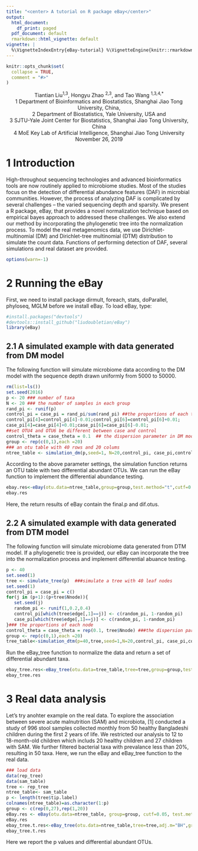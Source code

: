 ```yaml
---
title: "<center> A tutorial on R package eBay</center>"
output:
  html_document:
    df_print: paged
  pdf_document: default
  rmarkdown::html_vignette: default
vignette: |
  %\VignetteIndexEntry{eBay-tutorial} %\VignetteEngine{knitr::rmarkdown} %\VignetteEncoding{UTF-8}
---
```


```r
knitr::opts_chunk$set(
  collapse = TRUE,
  comment = "#>"
)
```
<center>Tiantian Liu<sup>1,3</sup>, Hongyu Zhao <sup>2,3</sup>, and Tao Wang <sup>1,3,4,*</sup></center>
<center>1 Department of Bioinformatics and Biostatistics, Shanghai Jiao Tong University, China, </center>
<center>2 Department of Biostatistics, Yale University, USA and</center>
<center>3 SJTU-Yale Joint Center for Biostatistics, Shanghai Jiao Tong University, China</center>
<center>4 MoE Key Lab of Artificial Intelligence, Shanghai Jiao Tong University</center>

<center>November 26, 2019</center>


# 1 Introduction
High-throughout sequencing technologies and advanced bioinformatics tools are now routinely applied to microbiome studies. Most of the studies focus on the detection of differential abundance features (DAF) in microbial communities. However, the process of analyzing DAF is complicated by several challenges -- the varied sequencing depth and sparsity. We present a R package, eBay, that provides a novel normalization technique based on empirical bayes approach to addressed these challenges. We also extend our method by incorporating the phylogenetic tree into the normalization process. To model the real metagenomics data, we use Dirichlet-multinomial (DM) and Dirichlet-tree multinomial (DTM) distribution to simulate the count data. Functions of performing detection of DAF, several simulations and real dataset are provided.
```r
options(warn=-1)

```
# 2 Running the eBay
First, we need to install package dirmult, foreach, stats, doParallel, phyloseq, MGLM before we install eBay. To load eBay, type:
```r
#install.packages("devtools")  
#devtools::install_github("liudoubletian/eBay")  
library(eBay)  

```
## 2.1 A simulated example with data generated from DM model
The following function will simulate microbiome data according to the DM model with the sequence depth drawn uniformly from 5000 to 50000.
```r
rm(list=ls())
set.seed(2016)  
p <- 20 ### number of taxa
N <- 20 ### the number of samples in each group
rand_pi <- runif(p)   
control_pi = case_pi = rand_pi/sum(rand_pi) ##the proportions of each taxa  
control_pi[4]=control_pi[4]-0.01;control_pi[6]=control_pi[6]+0.01;
case_pi[4]=case_pi[4]+0.01;case_pi[6]=case_pi[6]-0.01; 
##set OTU4 and OTU6 be different between case and control
control_theta = case_theta = 0.1  ## the dispersion parameter in DM model
group <- rep(c(0,1),each =20)  
### an otu table with 40 rows and 20 colums
ntree_table <- simulation_dm(p,seed=1, N=20,control_pi, case_pi,control_theta,case_theta) 
```
According to the above parameter settings, the simulation function returns an OTU table with two differential abundant OTUs.
We can run the eBay function to implement the differential abundance testing.
```r
ebay.res<-eBay(otu.data=ntree_table,group=group,test.method="t",cutf=0.05,adj.m="BH")  
ebay.res  
```
Here, the return results of eBay contain the final.p and dif.otus.

## 2.2 A simulated example with data generated from DTM model
The following function will simulate microbiome data generated from DTM model.
If a phylogenetic tree is provided, our eBay can incorporate the tree into the normalization process and implement differential abuance testing.
```r
p <- 40
set.seed(1)
tree <- simulate_tree(p)  ###simulate a tree with 40 leaf nodes
set.seed(1)    
control_pi = case_pi = c()
for(j in (p+1):(p+tree$Nnode)){
   set.seed(j)
   random_pi <- runif(1,0.2,0.4)
   control_pi[which(tree$edge[,1]==j)] <- c(random_pi, 1-random_pi)
   case_pi[which(tree$edge[,1]==j)] <- c(random_pi, 1-random_pi)
}### the proportions of each node
control_theta = case_theta = rep(0.1, tree$Nnode) ###the dispersion parameter
group <- rep(c(0,1),each =20)  
tree_table<-simulation_dtm(p=40,tree,seed=1,N=20,control_pi, case_pi,control_theta,case_theta)  
```
Run the eBay_tree function to normalize the data and return a set of differential abundant taxa.
```r
ebay_tree.res<-eBay_tree(otu.data=tree_table,tree=tree,group=group,test.method="t", cutf=0.05,adj.m="BH")  
ebay_tree.res  
```

# 3 Real data analysis
Let's try anohter example on the real data. To explore the association between severe acute malnutrition (SAM) and microbiota, [1] conducted a study of 996 stool samples collected monthly from 50 healthy Bangladeshi children during the first 2 years of life.
We restricted our analysis to 12 to 18-month-old children which includs 20 healthy children and 27 children with SAM. We further filtered bacterial taxa with prevalance less than 20%, resulting in 50 taxa. Here, we run the eBay and eBay_tree function to the real data.
```r
### load data
data(rep_tree)
data(sam_table)
tree <- rep_tree
ntree_table<- sam_table
p <- length(tree$tip.label)
colnames(ntree_table)=as.character(1:p)
group <- c(rep(0,27),rep(1,20)) 
eBay.res <- eBay(otu.data=ntree_table, group=group, cutf=0.05, test.methods="t",adj.m="BH") 
eBay.res
ebay_tree.t.res<-eBay_tree(otu.data=ntree_table,tree=tree,adj.m="BH",group=group, test.method="t",cutf=0.05)  
ebay_tree.t.res
```
Here we report the p values and differential abundant OTUs. 
